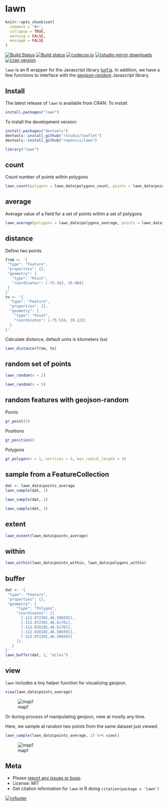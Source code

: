 lawn
=======

```r
knitr::opts_chunk$set(
  comment = "#>",
  collapse = TRUE,
  warning = FALSE,
  message = FALSE
)
```

[![Build Status](https://travis-ci.org/ropensci/lawn.svg?branch=master)](https://travis-ci.org/ropensci/lawn)
[![Build status](https://ci.appveyor.com/api/projects/status/v7d3p3q9j97h0ttw?svg=true)](https://ci.appveyor.com/project/sckott/lawn)
[![codecov.io](https://codecov.io/github/ropensci/lawn/coverage.svg?branch=master)](https://codecov.io/github/ropensci/lawn?branch=master)
[![rstudio mirror downloads](http://cranlogs.r-pkg.org/badges/grand-total/lawn?color=2ECC71)](https://github.com/metacran/cranlogs.app)
[![cran version](http://www.r-pkg.org/badges/version/lawn)](http://cran.rstudio.com/web/packages/lawn)

`lawn` is an R wrapper for the Javascript library [turf.js](http://turfjs.org/). In addition, we have a few functions to interface with the [geojson-random](https://github.com/mapbox/geojson-random) Javascript library.

## Install

The latest release of `lawn` is available from CRAN.  To install:

```r
install.packages("lawn")
```

To install the development version:

```r
install.packages("devtools")
devtools::install_github("rstudio/leaflet")
devtools::install_github("ropensci/lawn")
```


```r
library("lawn")
```

## count

Count number of points within polygons

```r
lawn_count(polygons = lawn_data$polygons_count, points = lawn_data$points_count)
```

## average

Average value of a field for a set of points within a set of polygons

```r
lawn_average(polygons = lawn_data$polygons_average, points = lawn_data$points_average, 'population')
```

## distance

Define two points

```r
from <- '{
 "type": "Feature",
 "properties": {},
 "geometry": {
   "type": "Point",
   "coordinates": [-75.343, 39.984]
 }
}'
to <- '{
  "type": "Feature",
  "properties": {},
  "geometry": {
    "type": "Point",
    "coordinates": [-75.534, 39.123]
  }
}'
```

Calculate distance, default units is kilometers (`km`)

```r
lawn_distance(from, to)
```

## random set of points

```r
lawn_random(n = 2)
```

```r
lawn_random(n = 5)
```

## random features with geojson-random

Points

```r
gr_point(2)
```

Positions

```r
gr_position()
```

Polygons

```r
gr_polygon(n = 1, vertices = 5, max_radial_length = 5)
```

## sample from a FeatureCollection

```r
dat <- lawn_data$points_average
lawn_sample(dat, 1)
```

```r
lawn_sample(dat, 2)
```

```r
lawn_sample(dat, 3)
```

## extent

```r
lawn_extent(lawn_data$points_average)
```

## within

```r
lawn_within(lawn_data$points_within, lawn_data$polygons_within)
```

## buffer

```r
dat <- '{
 "type": "Feature",
 "properties": {},
 "geometry": {
     "type": "Polygon",
     "coordinates": [[
       [-112.072391,46.586591],
       [-112.072391,46.61761],
       [-112.028102,46.61761],
       [-112.028102,46.586591],
       [-112.072391,46.586591]
     ]]
   }
}'
lawn_buffer(dat, 1, "miles")
```

## view

`lawn` includes a tiny helper function for visualizing geojson.

```r
view(lawn_data$points_average)
```

![map1](inst/img/map1.png)

Or during process of manipulating geojson, view at mostly any time.

Here, we sample at random two points from the same dataset just viewed.

```r
lawn_sample(lawn_data$points_average, 2) %>% view()
```

![map1](inst/img/map2.png)

## Meta

* Please [report any issues or bugs](https://github.com/ropensci/lawn/issues).
* License: MIT
* Get citation information for `lawn` in R doing `citation(package = 'lawn')`

[![rofooter](http://ropensci.org/public_images/github_footer.png)](http://ropensci.org)
